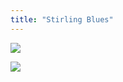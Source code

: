 ```yaml
---
title: "Stirling Blues"
---
```


![](Images/Milk_Up_Logo.png){fig-align="left"}

![](Images/stirlingblues.png)
